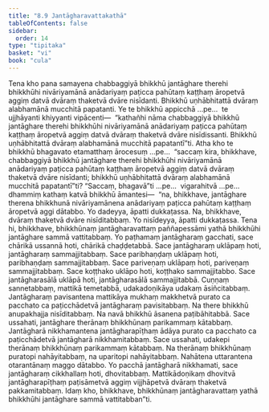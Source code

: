 ```yaml
---
title: "8.9 Jantāgharavattakathā"
tableOfContents: false
sidebar:
  order: 14
type: "tipitaka"
basket: "vi"
book: "cula"
---
```



<DynamicBreadcrumb />

<Division number="371" book="cula" bookNo="4" page="389">

<Paragraph number="1701" book="cula">
Tena kho pana samayena chabbaggiyā bhikkhū jantāghare therehi bhikkhūhi nivāriyamānā anādariyaṃ paṭicca pahūtaṃ kaṭṭhaṃ āropetvā aggiṃ datvā dvāraṃ thaketvā dvāre nisīdanti. Bhikkhū uṇhābhitattā dvāraṃ alabhamānā mucchitā papatanti. Ye te bhikkhū appicchā …pe…  te ujjhāyanti khiyyanti vipācenti—  “kathañhi nāma chabbaggiyā bhikkhū jantāghare therehi bhikkhūhi nivāriyamānā anādariyaṃ paṭicca pahūtaṃ kaṭṭhaṃ āropetvā aggiṃ datvā dvāraṃ thaketvā dvāre nisīdissanti. Bhikkhū uṇhābhitattā dvāraṃ alabhamānā mucchitā papatantī”ti. Atha kho te bhikkhū bhagavato etamatthaṃ ārocesuṃ …pe…  “saccaṃ kira, bhikkhave, chabbaggiyā bhikkhū jantāghare therehi bhikkhūhi nivāriyamānā anādariyaṃ paṭicca pahūtaṃ kaṭṭhaṃ āropetvā aggiṃ datvā dvāraṃ thaketvā dvāre nisīdanti; bhikkhū uṇhābhitattā dvāraṃ alabhamānā mucchitā papatantī”ti? “Saccaṃ, bhagavā”ti …pe…  vigarahitvā …pe…  dhammiṃ kathaṃ katvā bhikkhū āmantesi—  “na, bhikkhave, jantāghare therena bhikkhunā nivāriyamānena anādariyaṃ paṭicca pahūtaṃ kaṭṭhaṃ āropetvā aggi dātabbo. Yo dadeyya, āpatti dukkaṭassa. Na, bhikkhave, dvāraṃ thaketvā dvāre nisīditabbaṃ. Yo nisīdeyya, āpatti dukkaṭassa.
</Paragraph>

</Division>
<Division number="372" book="cula" bookNo="4" page="390">

<Paragraph number="1702" book="cula">
Tena hi, bhikkhave, bhikkhūnaṃ jantāgharavattaṃ paññapessāmi yathā bhikkhūhi jantāghare sammā vattitabbaṃ. Yo paṭhamaṃ jantāgharaṃ gacchati, sace chārikā ussannā hoti, chārikā chaḍḍetabbā. Sace jantāgharaṃ uklāpaṃ hoti, jantāgharaṃ sammajjitabbaṃ. Sace paribhaṇḍaṃ uklāpaṃ hoti, paribhaṇḍaṃ sammajjitabbaṃ. Sace pariveṇaṃ uklāpaṃ hoti, pariveṇaṃ sammajjitabbaṃ. Sace koṭṭhako uklāpo hoti, koṭṭhako sammajjitabbo. Sace jantāgharasālā uklāpā hoti, jantāgharasālā sammajjitabbā.
</Paragraph>

<Paragraph number="1703" book="cula">
Cuṇṇaṃ sannetabbaṃ, mattikā temetabbā, udakadoṇikāya udakaṃ āsiñcitabbaṃ. Jantāgharaṃ pavisantena mattikāya mukhaṃ makkhetvā purato ca pacchato ca paṭicchādetvā jantāgharaṃ pavisitabbaṃ. Na there bhikkhū anupakhajja nisīditabbaṃ. Na navā bhikkhū āsanena paṭibāhitabbā. Sace ussahati, jantāghare therānaṃ bhikkhūnaṃ parikammaṃ kātabbaṃ. Jantāgharā nikkhamantena jantāgharapīṭhaṃ ādāya purato ca pacchato ca paṭicchādetvā jantāgharā nikkhamitabbaṃ. Sace ussahati, udakepi therānaṃ bhikkhūnaṃ parikammaṃ kātabbaṃ. Na therānaṃ bhikkhūnaṃ puratopi nahāyitabbaṃ, na uparitopi nahāyitabbaṃ. Nahātena uttarantena otarantānaṃ maggo dātabbo. Yo pacchā jantāgharā nikkhamati, sace jantāgharaṃ cikkhallaṃ hoti, dhovitabbaṃ. Mattikādoṇikaṃ dhovitvā jantāgharapīṭhaṃ paṭisāmetvā aggiṃ vijjhāpetvā dvāraṃ thaketvā pakkamitabbaṃ. Idaṃ kho, bhikkhave, bhikkhūnaṃ jantāgharavattaṃ yathā bhikkhūhi jantāghare sammā vattitabban”ti.
</Paragraph>
</Division>